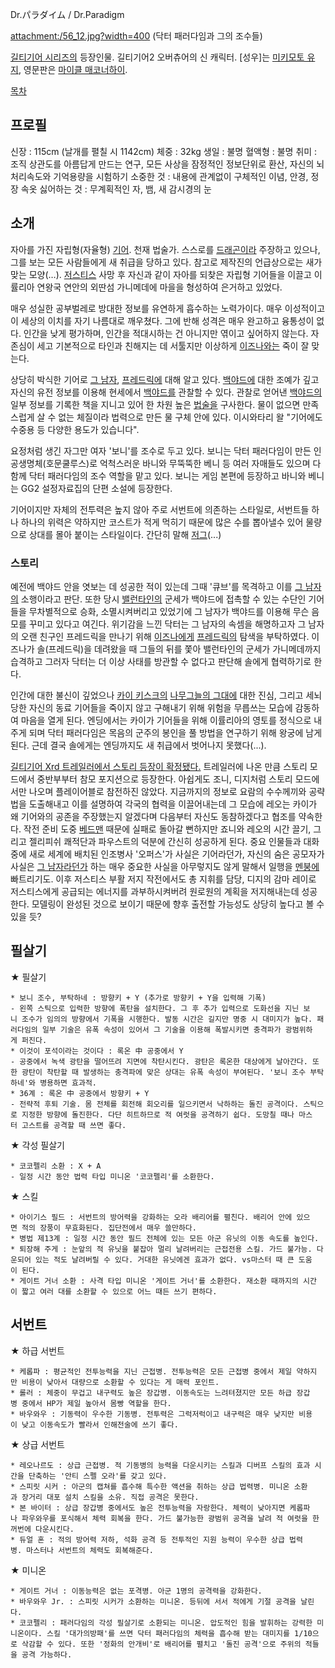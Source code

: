 Dr.パラダイム / Dr.Paradigm

attachment:/56_12.jpg?width=400
(닥터 패러다임과 그의 조수들)

[[길티기어 시리즈]]의 등장인물. 길티기어2 오버츄어의 신 캐릭터. [성우]는 [[미키모토 유지]], 영문판은 [[마이클 매코너하이]].

[[목차]]

== 프로필 ==
신장 : 115cm (날개를 펼칠 시 1142cm)
체중 : 32kg
생일 : 불명
혈액형 : 불명
취미 : 조직 상관도를 아름답게 만드는 연구, 모든 사상을 잠정적인 정보단위로 환산, 자신의 뇌 처리속도와 기억용량을 시험하기
소중한 것 : 내용에 관계없이 구체적인 이념, 안경, 정장 속옷
싫어하는 것 : 무계획적인 자, 뱀, 새 감시경의 눈

== 소개 ==
자아를 가진 자립형(자율형) [[기어]]. 천재 법술가. 스스로를 [[드래곤]]이라 주장하고 있으나, 그를 보는 모든 사람들에게 새 취급을 당하고 있다. 참고로 제작진의 언급상으로는 새가 맞는 모양(…). [[저스티스(길티기어)|저스티스]] 사망 후 자신과 같이 자아를 되찾은 자립형 기어들을 이끌고 이률리아 연왕국 연안의 외딴섬 가니메데에 마을을 형성하여 은거하고 있었다.

매우 성실한 공부벌레로 방대한 정보를 유연하게 흡수하는 노력가이다. 매우 이성적이고 이 세상의 이치를 자기 나름대로 깨우쳤다. 그에 반해 성격은 매우 완고하고 융통성이 없다. 인간을 낮게 평가하며, 인간을 적대시하는 건 아니지만 엮이고 싶어하지 않는다. 자존심이 세고 기본적으로 타인과 친해지는 데 서툴지만 이상하게 [[이즈나(길티기어)|이즈나]]와는 죽이 잘 맞는다.

상당히 박식한 기어로 [[그 남자(길티기어 시리즈)|그 남자]], [[솔 배드가이|프레드릭]]에 대해 알고 있다. [[백야드]]에 대한 조예가 깊고 자신의 유전 정보를 이용해 현세에서 [[백야드]]를 관찰할 수 있다. 관찰로 얻어낸 [[백야드]]의 일부 정보를 기록한 책을 지니고 있어 한 차원 높은 [[법력|법술]]을 구사한다. 물이 없으면 만족스럽게 살 수 없는 체질이라 법력으로 만든 물 구체 안에 있다. 이시와타리 왈 "기어에도 수중용 등 다양한 용도가 있습니다".

요정처럼 생긴 자그만 여자 '보니'를 조수로 두고 있다. 보니는 닥터 패러다임이 만든 인공생명체(호문쿨루스)로 억척스러운 바니와 무뚝뚝한 베니 등 여러 자매들도 있으며 다 함께 닥터 패러다임의 조수 역할을 맡고 있다. 보니는 게임 본편에 등장하고 바니와 베니는 GG2 설정자료집의 단편 소설에 등장한다.

기어이지만 자체의 전투력은 높지 않아 주로 서번트에 의존하는 스타일로, 서번트들 하나 하나의 위력은 약하지만 코스트가 적게 먹히기 때문에 많은 수를 뽑아낼수 있어 물량으로 상대를 몰아 붙이는 스타일이다. 간단히 말해 [[저그]](...)

=== 스토리 ===
예전에 백야드 안을 엿보는 데 성공한 적이 있는데 그때  '큐브'를 목격하고 이를 [[그 남자(길티기어 시리즈)|그 남자]]의 소행이라고 판단. 또한 당시 [[밸런타인(길티기어 시리즈)|밸런타인]]의 군세가 백야드에 접촉할 수 있는 수단인 기어들을 무차별적으로 승화, 소멸시켜버리고 있었기에 그 남자가 백야드를 이용해 무슨 음모를 꾸미고 있다고 여긴다. 위기감을 느낀 닥터는 그 남자의 속셈을 해명하고자 그 남자의 오랜 친구인 프레드릭을 만나기 위해 [[이즈나(길티기어)|이즈나]]에게 [[솔 배드가이|프레드릭]]의 탐색을 부탁하였다. 이즈나가 솔(프레드릭)을 데려왔을 때 그들의 뒤를 쫓아 밸런타인의 군세가 가니메데까지 습격하고 그러자 닥터는 더 이상 사태를 방관할 수 없다고 판단해 솔에게 협력하기로 한다.

인간에 대한 불신이 깊었으나 [[카이 키스크]]의 [[디지(길티기어)|나무그늘의 그대]]에 대한 진심, 그리고 세뇌당한 자신의 동료 기어들을 죽이지 않고 구해내기 위해 위험을 무릅쓰는 모습에 감동하여 마음을 열게 된다. 엔딩에서는 카이가 기어들을 위해 이률리아의 영토를 정식으로 내주게 되며 닥터 패러다임은 목음의 군주의 봉인을 풀 방법을 연구하기 위해 왕궁에 남게 된다. 근데 결국 솔에게는 엔딩까지도 새 취급에서 벗어나지 못했다(...).

[http://www.youtube.com/watch?v=CH0FO2HUHPI 길티기어 Xrd 트레일러에서 스토리 등장이 확정됐다.] 트레일러에 나온 만큼 스토리 모드에서 중반부부터 참모 포지션으로 등장한다. 아쉽게도 조니, 디지처럼 스토리 모드에서만 나오며 플레이어블로 참전하진 않았다.
지금까지의 정보로 요람의 수수께끼와 공략법을 도출해내고 이를 설명하여 각국의 협력을 이끌어내는데 그 모습에 레오는 카이가 왜 기어와의 공존을 주장했는지 알겠다며 다음부터 자신도 동참하겠다고 협조를 약속한다. 작전 준비 도중 [[베드맨]] 때문에 실패로 돌아갈 뻔하지만 죠니와 레오의 시간 끌기, 그리고 젤리피쉬 쾌적단과 파우스트의 덕분에 간신히 성공하게 된다. 중요 인물들과 대화 중에 새로 세계에 배치된 인조병사 '오퍼스'가 사실은 기어라던가, 자신의 숨은 공모자가 사실은 [[그 남자(길티기어 시리즈)|그 남자]]라던가 하는 매우 중요한 사실을 아무렇지도 않게 말해서 일행을 [[멘붕]]에 빠트리기도. 이후 저스티스 부활 저지 작전에서도 총 지휘를 담당, 디지의 감마 레이로 저스티스에게 공급되는 에너지를 과부하시켜버려 원로원의 계획을 저지해내는데 성공한다. 모델링이 완성된 것으로 보이기 때문에 향후 출전할 가능성도 상당히 높다고 볼 수 있을 듯?
== 필살기 ==
★ 필살기
 * 보니 조수, 부탁하네 : 방향키 + Y (추가로 방향키 + Y을 입력해 기폭)
 - 왼쪽 스틱으로 입력한 방향에 폭탄을 설치한다. 그 후 추가 입력으로 도화선을 지닌 보니 조수가 임의의 방향에서 기폭을 시행한다. 발동 시간은 길지만 명중 시 대미지가 높다. 패러다임의 일부 기술은 유폭 속성이 있어서 그 기술을 이용해 폭발시키면 충격파가 광범위하게 퍼진다.
 * 이것이 포석이라는 것이다 : 록온 中 공중에서 Y
 - 공중에서 녹색 광탄을 떨어뜨려 지면에 착탄시킨다. 광탄은 록온한 대상에게 날아간다. 또한 광탄이 착탄할 때 발생하는 충격파에 맞은 상대는 유폭 속성이 부여된다. '보니 조수 부탁하네'와 병용하면 효과적.
 * 36계 : 록온 中 공중에서 방향키 + Y
 - 전략적 후퇴 기술. 몸 전체를 회전해 회오리를 일으키면서 낙하하는 돌진 공격이다. 스틱으로 지정한 방향에 돌진한다. 다단 히트하므로 적 여럿을 공격하기 쉽다. 도망칠 때나 마스터 고스트를 공격할 때 쓰면 좋다.

★ 각성 필살기
 * 코코펠리 소환 : X + A
 - 일정 시간 동안 법력 타입 미니온 '코코펠리'를 소환한다.

★ 스킬
 * 아이기스 필드 : 서번트의 방어력을 강화하는 오라 배리어를 펼친다. 배리어 안에 있으면 적의 장풍이 무효화된다. 집단전에서 매우 쓸만하다.
 * 병법 제13계 : 일정 시간 동안 필드 전체에 있는 모든 아군 유닛의 이동 속도를 높인다.
 * 퇴장해 주게 : 눈앞의 적 유닛을 붙잡아 멀리 날려버리는 근접전용 스킬. 가드 불가능. 다운되어 있는 적도 날려버릴 수 있다. 거대한 유닛에겐 효과가 없다. vs마스터 때 큰 도움이 된다.
 * 게이트 거너 소환 : 사격 타입 미니온 '게이트 거너'를 소환한다. 재소환 때까지의 시간이 짧고 여러 대를 소환할 수 있으로 어느 때든 쓰기 편하다.

== 서번트 ==
★ 하급 서번트
 * 케롭파 : 평균적인 전투능력을 지닌 근접병. 전투능력은 모든 근접병 중에서 제일 약하지만 비용이 낮아서 대량으로 소환할 수 있다는 게 매력 포인트.
 * 롤러 : 체중이 무겁고 내구력도 높은 장갑병. 이동속도는 느려텨졌지만 모든 하급 장갑병 중에서 HP가 제일 높아서 몸빵 역할을 한다.
 * 바우와우 : 기동력이 우수한 기동병. 전투력은 그럭저럭이고 내구력은 매우 낮지만 비용이 낮고 이동속도가 빨라서 인해전술에 쓰기 좋다.

★ 상급 서번트
 * 레오나르도 : 상급 근접병. 적 기동병의 능력을 다운시키는 스킬과 디버프 스킬의 효과 시간을 단축하는 '안티 스펠 오라'를 갖고 있다.
 * 스피릿 시커 : 아군의 캡쳐를 흡수해 특수한 액션을 취하는 상급 법력병. 미니온 소환과 장거리 대포 설치 스킬을 소유. 직접 공격은 못한다.
 * 본 바이터 : 상급 장갑병 중에서도 높은 전투능력을 자랑한다. 체력이 낮아지면 케롭파나 파우와우를 포식해서 체력 회복을 한다. 가드 불가능한 광범위 공격을 날려 적 여럿을 한꺼번에 다운시킨다.
 * 듀얼 혼 : 적의 방어력 저하, 석화 공격 등 전투적인 지원 능력이 우수한 상급 법력병. 마스터나 서번트의 체력도 회복해준다.

★ 미니온
 * 게이트 거너 : 이동능력은 없는 포격병. 아군 1명의 공격력을 강화한다.
 * 바우와우 Jr. : 스피릿 시커가 소환하는 미니온. 등뒤에 서서 적에게 기절 공격을 날린다.
 * 코코펠리 : 패러다임의 각성 필살기로 소환되는 미니온. 압도적인 힘을 발휘하는 강력한 미니온이다. 스킬 '대가의방패'를 쓰면 닥터 패러다임의 체력을 흡수해 받는 대미지를 1/10으로 삭감할 수 있다. 또한 '정화의 안개비'로 배리어를 펼치고 '돌진 공격'으로 주위의 적들을 공격 가능하다.
